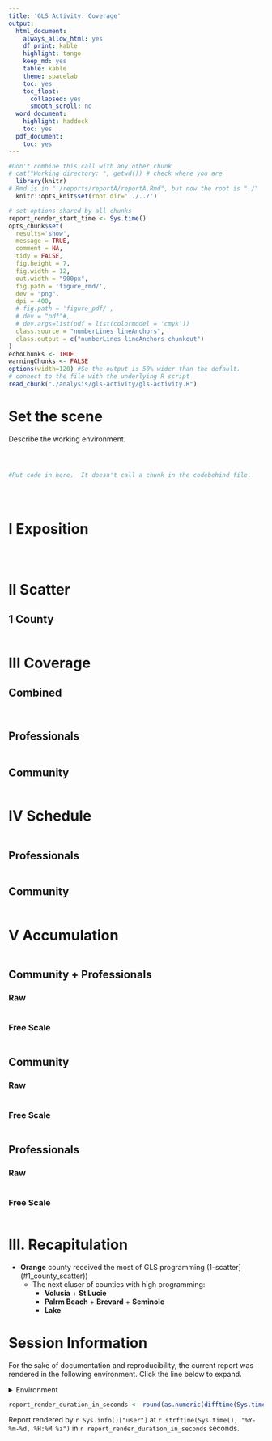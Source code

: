 ```yaml
---
title: 'GLS Activity: Coverage'
output:
  html_document:
    always_allow_html: yes
    df_print: kable
    highlight: tango
    keep_md: yes
    table: kable
    theme: spacelab
    toc: yes
    toc_float:
      collapsed: yes
      smooth_scroll: no
  word_document:
    highlight: haddock
    toc: yes
  pdf_document:
    toc: yes
---
```


<!-- These two chunks should be added in the beginning of every .Rmd that you want to source an .R script -->
<!--  The 1st mandatory chunck  -->
<!--  Set the working directory to the repository's base directory -->
```r
#Don't combine this call with any other chunk 
# cat("Working directory: ", getwd()) # check where you are
  library(knitr)
# Rmd is in "./reports/reportA/reportA.Rmd", but now the root is "./"
  knitr::opts_knit$set(root.dir='../../') 
```

<!--  The 2nd mandatory chunck  -->
<!-- Set the report-wide options, and point to the external code file. -->
```r
# set options shared by all chunks
report_render_start_time <- Sys.time()
opts_chunk$set(
  results='show', 
  message = TRUE,
  comment = NA, 
  tidy = FALSE,
  fig.height = 7, 
  fig.width = 12, 
  out.width = "900px",
  fig.path = 'figure_rmd/',     
  dev = "png",
  dpi = 400,
  # fig.path = 'figure_pdf/',     
  # dev = "pdf"#,
  # dev.args=list(pdf = list(colormodel = 'cmyk'))
  class.source = "numberLines lineAnchors", 
  class.output = c("numberLines lineAnchors chunkout")
)
echoChunks <- TRUE
warningChunks <- FALSE
options(width=120) #So the output is 50% wider than the default.
# connect to the file with the underlying R script  
read_chunk("./analysis/gls-activity/gls-activity.R") 
```


# Set the scene 

Describe the working environment. 
<!-- Load 'sourced' R files.  Suppress the output when loading packages. --> 
```r
```


<!-- Load the sources.  Suppress the output when loading sources. --> 
```r
```


<!-- Load any Global functions and variables declared in the R file.  Suppress the output. --> 
```r
```

<!-- Declare any global functions specific to a Rmd output.  Suppress the output. --> 
```r
#Put code in here.  It doesn't call a chunk in the codebehind file.
```

<!-- Load the datasets.   -->
```r
```

<!-- Inspect the datasets.   -->
```r
```

<!-- Tweak the datasets.   -->
```r
```


# I Exposition 

<!-- Basic table view.   -->
```r
```

```r
```


```r
```


# II Scatter

## 1 County 
```r
```

# III Coverage

## Combined

```r
```

```r
```

## Professionals

```r
```

## Community
```r
```


# IV Schedule

```r
```


## Professionals
```r
```

## Community
```r
```

# V Accumulation

```r
```

## Community + Professionals

### Raw
```r
```

### Free Scale
```r
```

## Community

### Raw
```r
```

### Free Scale
```r
```

## Professionals

### Raw
```r
```

### Free Scale
```r
```


# III. Recapitulation

- **Orange** county received the most of GLS programming (1-scatter](#1_county_scatter))
  - The next cluser of counties with high programming:
    - **Volusia** +  **St Lucie**
    - **Palrm Beach** + **Brevard** + **Seminole**
    - **Lake** 
  


Session Information {#session-info}
===========================================================================

For the sake of documentation and reproducibility, the current report was rendered in the following environment.  Click the line below to expand.

<details>
  <summary>Environment <span class="glyphicon glyphicon-plus-sign"></span></summary>
```r
if( requireNamespace("devtools", quietly = TRUE) ) {
  devtools::session_info()
} else {
  sessionInfo()
}
```
</details>

```r
report_render_duration_in_seconds <- round(as.numeric(difftime(Sys.time(), report_render_start_time, units="secs")))
```

Report rendered by `r Sys.info()["user"]` at `r strftime(Sys.time(), "%Y-%m-%d, %H:%M %z")` in `r report_render_duration_in_seconds` seconds.


